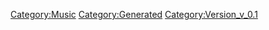 {{Music
 |Name=PARADE
 |ID=117
 |Cov=118
 |Cd=29
 |Nam=112
 |Div=112
 |Ma=1
 |SerieId=3
 |SerieLogoId=3
 |WavId=118
 |VariationId=0
 |Dsc=112
 |Strt=10
 |ValkyrieBattle=1
 |ValkyrieIntro=1
 |ValkyrieIntroSky=1
 |DivaSolo=1
 |DivaMulti=1
 |Exp=1
 |OfficialName=PARADE
 |VocalName=Fire Bomber
 |Description=作品：マクロス ダイナマイト7<br /><br />歌手：Fire Bomber<br /><br />作詞：K.INOJO<br />作曲：川野美紀
 |StoryTitle=
 |StoryDesc=
 |BuyURL=https://recochoku.jp/song/S14204260/single?ds=1002161349
 |BannerId=0
 |AnmStoreURL=
}}
[[Category:Music]]
[[Category:Generated]]
[[Category:Version_v_0.1]]
